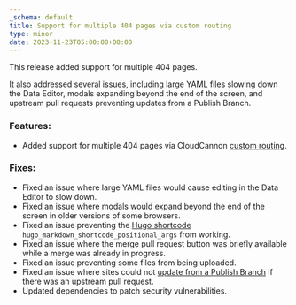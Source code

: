 ```yaml
---
_schema: default
title: Support for multiple 404 pages via custom routing
type: minor
date: 2023-11-23T05:00:00+00:00
---
```

This release added support for multiple 404 pages.

It also addressed several issues, including large YAML files slowing down the Data Editor, modals expanding beyond the end of the screen, and upstream pull requests preventing updates from a Publish Branch.

### Features:

* Added support for multiple 404 pages via CloudCannon [custom routing](/documentation/articles/configuring-custom-routing/).

### Fixes:

* Fixed an issue where large YAML files would cause editing in the Data Editor to slow down.
* Fixed an issue where modals would expand beyond the end of the screen in older versions of some browsers.
* Fixed an issue preventing the [Hugo shortcode](/documentation/developer-articles/snippets-using-hugo-shortcodes/) `hugo_markdown_shortcode_positional_args` from working.
* Fixed an issue where the merge pull request button was briefly available while a merge was already in progress.
* Fixed an issue preventing some files from being uploaded.
* Fixed an issue where sites could not [update from a Publish Branch](/documentation/articles/update-from-a-publish-branch/) if there was an upstream pull request.
* Updated dependencies to patch security vulnerabilities.